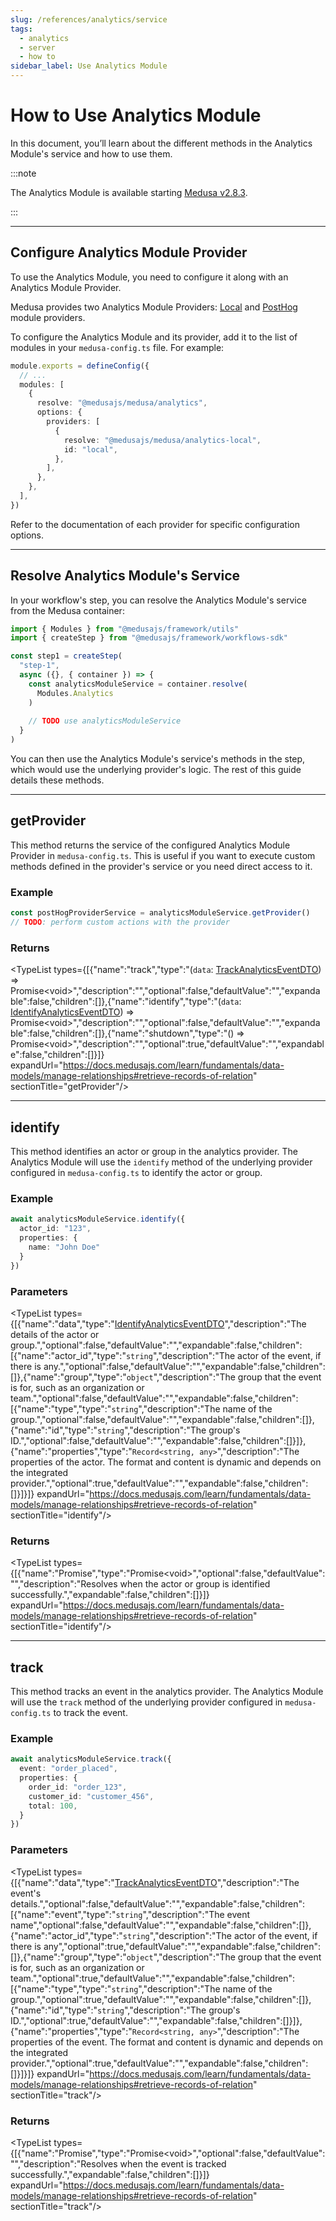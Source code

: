 ```yaml
---
slug: /references/analytics/service
tags:
  - analytics
  - server
  - how to
sidebar_label: Use Analytics Module
---
```



# How to Use Analytics Module

In this document, you’ll learn about the different methods in the Analytics Module's service and how to use them.
    
:::note

The Analytics Module is available starting [Medusa v2.8.3](https://github.com/medusajs/medusa/releases/tag/v2.8.3).

:::

---

## Configure Analytics Module Provider
      
To use the Analytics Module, you need to configure it along with an Analytics Module Provider.

Medusa provides two Analytics Module Providers: [Local](/infrastructure-modules/analytics/local) and [PostHog](/infrastructure-modules/analytics/posthog) module providers.

To configure the Analytics Module and its provider, add it to the list of modules in your `medusa-config.ts` file. For example:

```ts title="medusa-config.ts"
module.exports = defineConfig({
  // ...
  modules: [
    {
      resolve: "@medusajs/medusa/analytics",
      options: {
        providers: [
          {
            resolve: "@medusajs/medusa/analytics-local",
            id: "local",
          },
        ],
      },
    },
  ],
})
```

Refer to the documentation of each provider for specific configuration options.

---

## Resolve Analytics Module's Service

In your workflow's step, you can resolve the Analytics Module's service from the Medusa container:

```ts
import { Modules } from "@medusajs/framework/utils"
import { createStep } from "@medusajs/framework/workflows-sdk"

const step1 = createStep(
  "step-1",
  async ({}, { container }) => {
    const analyticsModuleService = container.resolve(
      Modules.Analytics
    )
    
    // TODO use analyticsModuleService
  } 
)
```

You can then use the Analytics Module's service's methods in the step, which would use the underlying provider's logic. The rest of this guide details these methods.

---

## getProvider

This method returns the service of the configured Analytics Module Provider in `medusa-config.ts`. This is useful
if you want to execute custom methods defined in the provider's service or you need direct access to it.

### Example

```ts
const postHogProviderService = analyticsModuleService.getProvider()
// TODO: perform custom actions with the provider
```

### Returns

<TypeList types={[{"name":"track","type":"(`data`: [TrackAnalyticsEventDTO](../../../types/interfaces/types.TrackAnalyticsEventDTO/page.mdx)) => Promise&#60;void&#62;","description":"","optional":false,"defaultValue":"","expandable":false,"children":[]},{"name":"identify","type":"(`data`: [IdentifyAnalyticsEventDTO](../../../types/types/types.IdentifyAnalyticsEventDTO/page.mdx)) => Promise&#60;void&#62;","description":"","optional":false,"defaultValue":"","expandable":false,"children":[]},{"name":"shutdown","type":"() => Promise&#60;void&#62;","description":"","optional":true,"defaultValue":"","expandable":false,"children":[]}]} expandUrl="https://docs.medusajs.com/learn/fundamentals/data-models/manage-relationships#retrieve-records-of-relation" sectionTitle="getProvider"/>

___

## identify

This method identifies an actor or group in the analytics provider. The Analytics Module
will use the `identify` method of the underlying provider configured in `medusa-config.ts` to identify the actor or group.

### Example

```ts
await analyticsModuleService.identify({
  actor_id: "123",
  properties: {
    name: "John Doe"
  }
})
```

### Parameters

<TypeList types={[{"name":"data","type":"[IdentifyAnalyticsEventDTO](../../../types/types/types.IdentifyAnalyticsEventDTO/page.mdx)","description":"The details of the actor or group.","optional":false,"defaultValue":"","expandable":false,"children":[{"name":"actor_id","type":"`string`","description":"The actor of the event, if there is any.","optional":false,"defaultValue":"","expandable":false,"children":[]},{"name":"group","type":"`object`","description":"The group that the event is for, such as an organization or team.","optional":false,"defaultValue":"","expandable":false,"children":[{"name":"type","type":"`string`","description":"The name of the group.","optional":false,"defaultValue":"","expandable":false,"children":[]},{"name":"id","type":"`string`","description":"The group's ID.","optional":false,"defaultValue":"","expandable":false,"children":[]}]},{"name":"properties","type":"`Record<string, any>`","description":"The properties of the actor. The format and content is dynamic and depends on the integrated provider.","optional":true,"defaultValue":"","expandable":false,"children":[]}]}]} expandUrl="https://docs.medusajs.com/learn/fundamentals/data-models/manage-relationships#retrieve-records-of-relation" sectionTitle="identify"/>

### Returns

<TypeList types={[{"name":"Promise","type":"Promise&#60;void&#62;","optional":false,"defaultValue":"","description":"Resolves when the actor or group is identified successfully.","expandable":false,"children":[]}]} expandUrl="https://docs.medusajs.com/learn/fundamentals/data-models/manage-relationships#retrieve-records-of-relation" sectionTitle="identify"/>

___

## track

This method tracks an event in the analytics provider. The Analytics Module
will use the `track` method of the underlying provider configured in `medusa-config.ts` to track the event.

### Example

```ts
await analyticsModuleService.track({
  event: "order_placed",
  properties: {
    order_id: "order_123",
    customer_id: "customer_456",
    total: 100,
  }
})
```

### Parameters

<TypeList types={[{"name":"data","type":"[TrackAnalyticsEventDTO](../../../types/interfaces/types.TrackAnalyticsEventDTO/page.mdx)","description":"The event's details.","optional":false,"defaultValue":"","expandable":false,"children":[{"name":"event","type":"`string`","description":"The event name","optional":false,"defaultValue":"","expandable":false,"children":[]},{"name":"actor_id","type":"`string`","description":"The actor of the event, if there is any","optional":true,"defaultValue":"","expandable":false,"children":[]},{"name":"group","type":"`object`","description":"The group that the event is for, such as an organization or team.","optional":true,"defaultValue":"","expandable":false,"children":[{"name":"type","type":"`string`","description":"The name of the group.","optional":true,"defaultValue":"","expandable":false,"children":[]},{"name":"id","type":"`string`","description":"The group's ID.","optional":true,"defaultValue":"","expandable":false,"children":[]}]},{"name":"properties","type":"`Record<string, any>`","description":"The properties of the event. The format and content is dynamic and depends on the integrated provider.","optional":true,"defaultValue":"","expandable":false,"children":[]}]}]} expandUrl="https://docs.medusajs.com/learn/fundamentals/data-models/manage-relationships#retrieve-records-of-relation" sectionTitle="track"/>

### Returns

<TypeList types={[{"name":"Promise","type":"Promise&#60;void&#62;","optional":false,"defaultValue":"","description":"Resolves when the event is tracked successfully.","expandable":false,"children":[]}]} expandUrl="https://docs.medusajs.com/learn/fundamentals/data-models/manage-relationships#retrieve-records-of-relation" sectionTitle="track"/>
